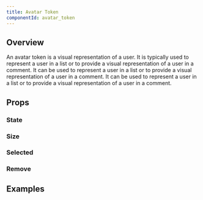 ```yaml
---
title: Avatar Token
componentId: avatar_token
---
```



## Overview

An avatar token is a visual representation of a user. It is typically used to represent a user in a list or to provide a visual representation of a user in a comment. It can be used to represent a user in a list or to provide a visual representation of a user in a comment. It can be used to represent a user in a list or to provide a visual representation of a user in a comment.

<Overview component="AvatarToken" />

## Props

<PropertyOverview component="AvatarToken" />

### State

<PropertyPreview component="AvatarToken" property="state" />

### Size

<PropertyPreview component="AvatarToken" property="size" />

### Selected

<PropertyPreview component="AvatarToken" property="selected?" />

### Remove

<PropertyPreview component="AvatarToken" property="❌ remove?" />

## Examples

<Examples component="AvatarToken" />

